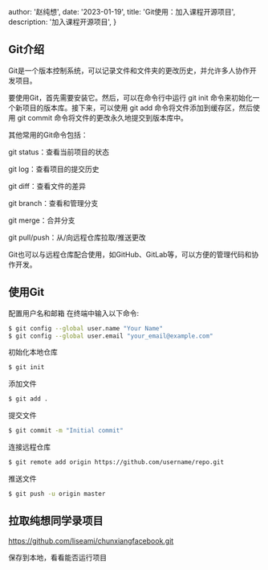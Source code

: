 
  author: '赵纯想',
  date: '2023-01-19',
  title: 'Git使用：加入课程开源项目',
  description:
    '加入课程开源项目',
}


## **Git介绍**

Git是一个版本控制系统，可以记录文件和文件夹的更改历史，并允许多人协作开发项目。

要使用Git，首先需要安装它。然后，可以在命令行中运行 git init 命令来初始化一个新项目的版本库。接下来，可以使用 git add 命令将文件添加到缓存区，然后使用 git commit 命令将文件的更改永久地提交到版本库中。

其他常用的Git命令包括：

git status：查看当前项目的状态

git log：查看项目的提交历史

git diff：查看文件的差异

git branch：查看和管理分支

git merge：合并分支

git pull/push：从/向远程仓库拉取/推送更改

Git也可以与远程仓库配合使用，如GitHub、GitLab等，可以方便的管理代码和协作开发。



## **使用Git**


配置用户名和邮箱
在终端中输入以下命令:

```bash
$ git config --global user.name "Your Name"
$ git config --global user.email "your_email@example.com"
```

初始化本地仓库

```bash
$ git init
```

添加文件
```bash
$ git add .
```

提交文件
```bash
$ git commit -m "Initial commit"
```

连接远程仓库
```bash
$ git remote add origin https://github.com/username/repo.git
```

推送文件
```bash
$ git push -u origin master
```


## **拉取纯想同学录项目**

https://github.com/liseami/chunxiangfacebook.git

保存到本地，看看能否运行项目